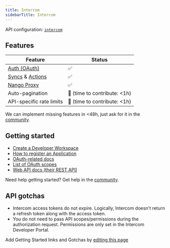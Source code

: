 ```yaml
---
title: Intercom
sidebarTitle: Intercom
---
```


API configuration: [`intercom`](https://nango.dev/providers.yaml)

## Features

| Feature                                                                          | Status                          |
| -------------------------------------------------------------------------------- | ------------------------------- |
| [Auth (OAuth)](/guides/oauth)                                                      | ✅                              |
| [Syncs](/guides/sync) & [Actions](/guides/action)                                                              | ✅                              |
| [Nango Proxy](/guides/proxy)                          | ✅   |
| Auto-pagination                     | 🚫 (time to contribute: &lt;1h) |
| API-specific rate limits | 🚫 (time to contribute: &lt;1h) |

<Tip>We can implement missing features in &lt;48h, just ask for it in the [community](https://nango.dev/slack).</Tip>

## Getting started

-   [Create a Developer Workspace](https://app.intercom.com/a/developer-signup)
-   [How to register an Application](https://developers.intercom.com/building-apps/docs/setting-up-oauth)
-   [OAuth-related docs](https://developers.intercom.com/building-apps/docs/setting-up-oauth)
-   [List of OAuth scopes](https://developers.intercom.com/building-apps/docs/oauth-scopes)
-   [Web API docs (their REST API)](https://developers.intercom.com/building-apps/docs/rest-apis)

<Tip>Need help getting started? Get help in the [community](https://nango.dev/slack).</Tip>

## API gotchas

-   Intercom access tokens do not expire. Logically, Intercom doesn't return a refresh token along with the access token.
-   You do not need to pass API scopes/permissions during the authorization request. Permissions are only set in the Intercom Developer Portal.

<Note>Add Getting Started links and Gotchas by [editing this page](https://github.com/nangohq/nango/tree/master/docs-v2/integrations/all/instagram.mdx)</Note>
